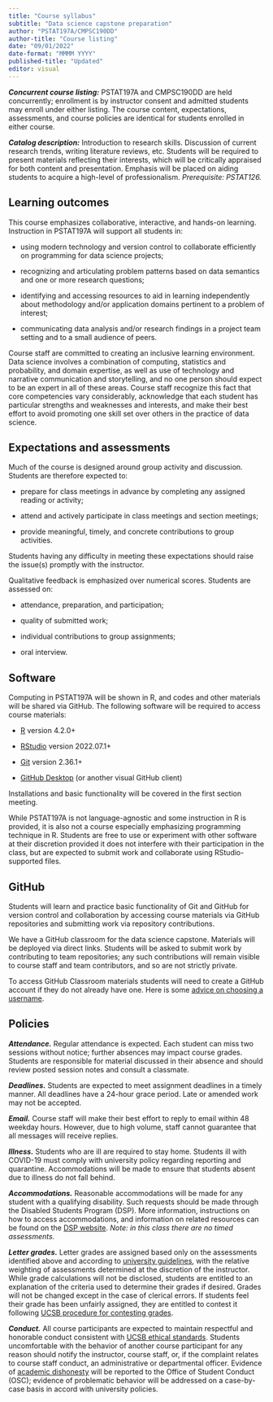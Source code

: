 ```yaml
---
title: "Course syllabus"
subtitle: "Data science capstone preparation"
author: "PSTAT197A/CMPSC190DD"
author-title: "Course listing"
date: "09/01/2022"
date-format: "MMMM YYYY"
published-title: "Updated"
editor: visual
---
```


***Concurrent course listing:*** PSTAT197A and CMPSC190DD are held concurrently; enrollment is by instructor consent and admitted students may enroll under either listing. The course content, expectations, assessments, and course policies are identical for students enrolled in either course.

***Catalog description:*** Introduction to research skills. Discussion of current research trends, writing literature reviews, etc. Students will be required to present materials reflecting their interests, which will be critically appraised for both content and presentation. Emphasis will be placed on aiding students to acquire a high-level of professionalism. *Prerequisite: PSTAT126.*

## Learning outcomes

This course emphasizes collaborative, interactive, and hands-on learning. Instruction in PSTAT197A will support all students in:

-   using modern technology and version control to collaborate efficiently on programming for data science projects;

-   recognizing and articulating problem patterns based on data semantics and one or more research questions;

-   identifying and accessing resources to aid in learning independently about methodology and/or application domains pertinent to a problem of interest;

-   communicating data analysis and/or research findings in a project team setting and to a small audience of peers.

Course staff are committed to creating an inclusive learning environment. Data science involves a combination of computing, statistics and probability, and domain expertise, as well as use of technology and narrative communication and storytelling, and no one person should expect to be an expert in all of these areas. Course staff recognize this fact that core competencies vary considerably, acknowledge that each student has particular strengths and weaknesses and interests, and make their best effort to avoid promoting one skill set over others in the practice of data science.

## Expectations and assessments

Much of the course is designed around group activity and discussion. Students are therefore expected to:

-   prepare for class meetings in advance by completing any assigned reading or activity;

-   attend and actively participate in class meetings and section meetings;

-   provide meaningful, timely, and concrete contributions to group activities.

Students having any difficulty in meeting these expectations should raise the issue(s) promptly with the instructor.

Qualitative feedback is emphasized over numerical scores. Students are assessed on:

-   attendance, preparation, and participation;

-   quality of submitted work;

-   individual contributions to group assignments;

-   oral interview.

## Software {#sec-software}

Computing in PSTAT197A will be shown in R, and codes and other materials will be shared via GitHub. The following software will be required to access course materials:

-   [R](https://www.r-project.org/) version 4.2.0+

-   [RStudio](https://www.rstudio.com/products/rstudio/download/) version 2022.07.1+

-   [Git](https://git-scm.com/downloads) version 2.36.1+

-   [GitHub Desktop](https://desktop.github.com/) (or another visual GitHub client)

Installations and basic functionality will be covered in the first section meeting.

While PSTAT197A is not language-agnostic and some instruction in R is provided, it is also not a course especially emphasizing programming technique in R. Students are free to use or experiment with other software at their discretion provided it does not interfere with their participation in the class, but are expected to submit work and collaborate using RStudio-supported files.

## GitHub {#sec-github}

Students will learn and practice basic functionality of Git and GitHub for version control and collaboration by accessing course materials via GitHub repositories and submitting work via repository contributions.

We have a GitHub classroom for the data science capstone. Materials will be deployed via direct links. Students will be asked to submit work by contributing to team repositories; any such contributions will remain visible to course staff and team contributors, and so are not strictly private.

To access GitHub Classroom materials students will need to create a GitHub account if they do not already have one. Here is some [advice on choosing a username](https://happygitwithr.com/github-acct.html#username-advice).

## Policies

***Attendance.*** Regular attendance is expected. Each student can miss two sessions without notice; further absences may impact course grades. Students are responsible for material discussed in their absence and should review posted session notes and consult a classmate.

***Deadlines.*** Students are expected to meet assignment deadlines in a timely manner. All deadlines have a 24-hour grace period. Late or amended work may not be accepted.

***Email.*** Course staff will make their best effort to reply to email within 48 weekday hours. However, due to high volume, staff cannot guarantee that all messages will receive replies.

***Illness.*** Students who are ill are required to stay home. Students ill with COVID-19 must comply with university policy regarding reporting and quarantine. Accommodations will be made to ensure that students absent due to illness do not fall behind.

***Accommodations.*** Reasonable accommodations will be made for any student with a qualifying disability. Such requests should be made through the Disabled Students Program (DSP). More information, instructions on how to access accommodations, and information on related resources can be found on the [DSP website](https://dsp.sa.ucsb.edu/). *Note: in this class there are no timed assessments.*

***Letter grades.*** Letter grades are assigned based only on the assessments identified above and according to [university guidelines](https://my.sa.ucsb.edu/catalog/Current/AcademicPoliciesProcedures/GradingSystem.aspx), with the relative weighting of assessments determined at the discretion of the instructor. While grade calculations will not be disclosed, students are entitled to an explanation of the criteria used to determine their grades if desired. Grades will not be changed except in the case of clerical errors. If students feel their grade has been unfairly assigned, they are entitled to contest it following [UCSB procedure for contesting grades](https://my.sa.ucsb.edu/catalog/Current/AcademicPoliciesProcedures/ContestedGrades.aspx).

***Conduct.*** All course participants are expected to maintain respectful and honorable conduct consistent with [UCSB ethical standards](https://www.compliance.ucsb.edu/ethics). Students uncomfortable with the behavior of another course participant for any reason should notify the instructor, course staff, or, if the complaint relates to course staff conduct, an administrative or departmental officer. Evidence of [academic dishonesty](https://studentconduct.sa.ucsb.edu/academic-integrity) will be reported to the Office of Student Conduct (OSC); evidence of problematic behavior will be addressed on a case-by-case basis in accord with university policies.
